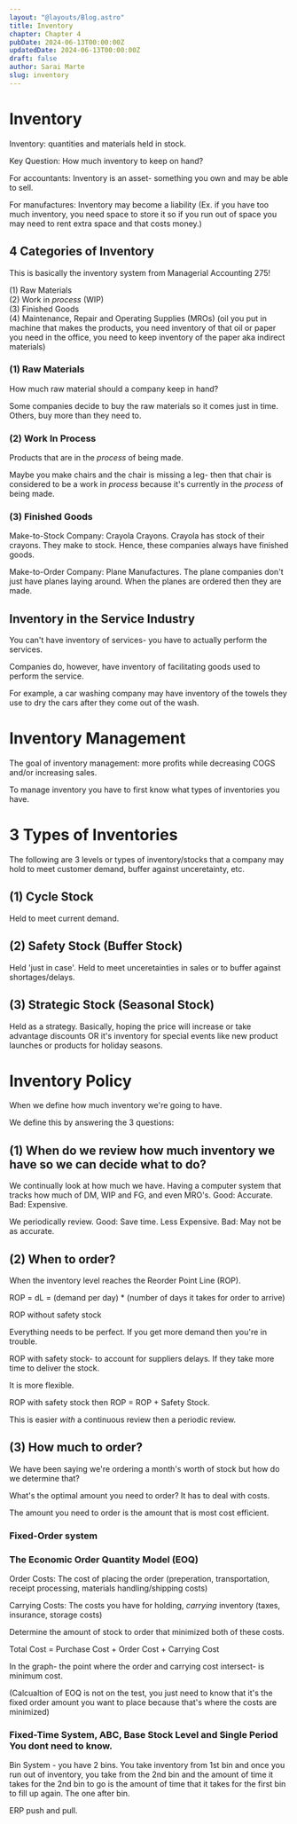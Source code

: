 ```yaml
---
layout: "@layouts/Blog.astro"
title: Inventory
chapter: Chapter 4
pubDate: 2024-06-13T00:00:00Z
updatedDate: 2024-06-13T00:00:00Z
draft: false
author: Sarai Marte
slug: inventory
---
```


# Inventory

Inventory: quantities and materials held in stock.

Key Question: How much inventory to keep on hand?

For accountants: Inventory is an asset- something you own and may be able to sell.

For manufactures: Inventory may become a liability (Ex. if you have too much inventory, you need space to store it so if you run out of space you may need to rent extra space and that costs money.)

## 4 Categories of Inventory

This is basically the inventory system from Managerial Accounting 275!

(1) Raw Materials  
(2) Work in _process_ (WIP)  
(3) Finished Goods  
(4) Maintenance, Repair and Operating Supplies (MROs) (oil you put in machine that makes the products, you need inventory of that oil or paper you need in the office, you need to keep inventory of the paper aka indirect materials)

### (1) Raw Materials

How much raw material should a company keep in hand?

Some companies decide to buy the raw materials so it comes just in time. Others, buy more than they need to.

### (2) Work In Process

Products that are in the _process_ of being made.

Maybe you make chairs and the chair is missing a leg- then that chair is considered to be a work in _process_ because it's currently in the _process_ of being made.

### (3) Finished Goods

Make-to-Stock Company: Crayola Crayons. Crayola has stock of their crayons. They make to stock. Hence, these companies always have finished goods.

Make-to-Order Company: Plane Manufactures. The plane companies don't just have planes laying around. When the planes are ordered then they are made.

## Inventory in the Service Industry

You can't have inventory of services- you have to actually perform the services.

Companies do, however, have inventory of facilitating goods used to perform the service.

For example, a car washing company may have inventory of the towels they use to dry the cars after they come out of the wash.

# Inventory Management

The goal of inventory management: more profits while decreasing COGS and/or increasing sales.

To manage inventory you have to first know what types of inventories you have.

# 3 Types of Inventories

The following are 3 levels or types of inventory/stocks that a company may hold to meet customer demand, buffer against unceretainty, etc.

## (1) Cycle Stock

Held to meet current demand.

## (2) Safety Stock (Buffer Stock)

Held 'just in case'. Held to meet unceretainties in sales or to buffer against shortages/delays.

## (3) Strategic Stock (Seasonal Stock)

Held as a strategy. Basically, hoping the price will increase or take advantage discounts OR it's inventory for special events like new product launches or products for holiday seasons.

# Inventory Policy

When we define how much inventory we're going to have.

We define this by answering the 3 questions:

## (1) When do we review how much inventory we have so we can decide what to do?

We continually look at how much we have. Having a computer system that tracks how much of DM, WIP and FG, and even MRO's. Good: Accurate. Bad: Expensive.

We periodically review. Good: Save time. Less Expensive. Bad: May not be as accurate.

## (2) When to order?

When the inventory level reaches the Reorder Point Line (ROP).

ROP = dL = (demand per day) \* (number of days it takes for order to arrive)

ROP without safety stock

Everything needs to be perfect. If you get more demand then you're in trouble.

ROP with safety stock- to account for suppliers delays. If they take more time to deliver the stock.

It is more flexible.

ROP with safety stock then ROP = ROP + Safety Stock.

This is easier _with_ a continuous review then a periodic review.

## (3) How much to order?

We have been saying we're ordering a month's worth of stock but how do we determine that?

What's the optimal amount you need to order? It has to deal with costs.

The amount you need to order is the amount that is most cost efficient.

### Fixed-Order system

### The Economic Order Quantity Model (EOQ)

Order Costs: The cost of placing the order (preperation, transportation, receipt processing, materials handling/shipping costs)

Carrying Costs: The costs you have for holding, _carrying_ inventory (taxes, insurance, storage costs)

Determine the amount of stock to order that minimized both of these costs.

Total Cost = Purchase Cost + Order Cost + Carrying Cost

In the graph- the point where the order and carrying cost intersect- is minimum cost.

(Calcualtion of EOQ is not on the test, you just need to know that it's the fixed order amount you want to place because that's where the costs are minimized)

### Fixed-Time System, ABC, Base Stock Level and Single Period You dont need to know.

Bin System - you have 2 bins. You take inventory from 1st bin and once you run out of inventory, you take from the 2nd bin and the amount of time it takes for the 2nd bin to go is the amount of time that it takes for the first bin to fill up again.
The one after bin.

ERP push and pull.
